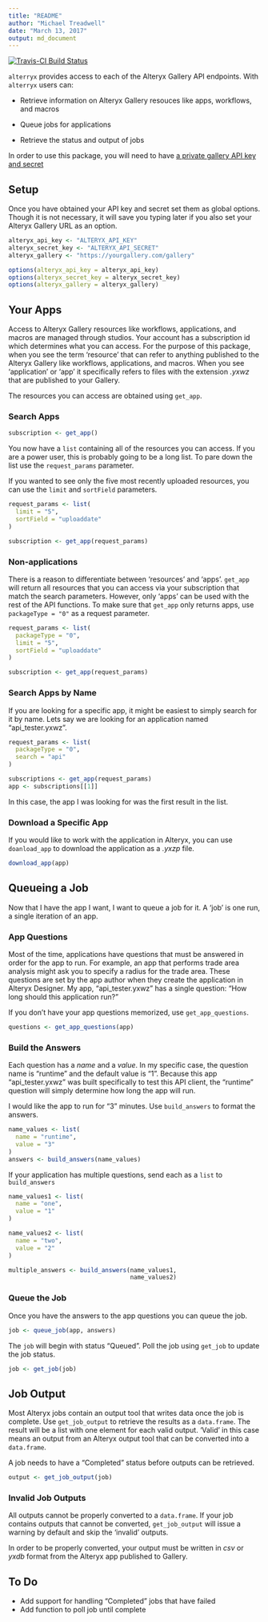 ```yaml
---
title: "README"
author: "Michael Treadwell"
date: "March 13, 2017"
output: md_document
---
```


[![Travis-CI Build Status](https://travis-ci.org/mtreadwell/alterryx.svg?branch=master)](https://travis-ci.org/mtreadwell/alterryx)

`alterryx` provides access to each of the Alteryx Gallery API
endpoints. With `alterryx` users can:

* Retrieve information on Alteryx Gallery resouces like apps, workflows, and
macros

* Queue jobs for applications

* Retrieve the status and output of jobs

In order to use this package, you will need to have [a private gallery
API key and secret](https://community.alteryx.com/t5/Alteryx-Knowledge-Base/Private-Gallery-API-Key-and-Secret/ta-p/22009)

## Setup

Once you have obtained your API key and secret set them as global options.
Though it is not necessary, it will save you typing later if you also set your
Alteryx Gallery URL as an option.

```r
alteryx_api_key <- "ALTERYX_API_KEY"
alteryx_secret_key <- "ALTERYX_API_SECRET"
alteryx_gallery <- "https://yourgallery.com/gallery"

options(alteryx_api_key = alteryx_api_key)
options(alteryx_secret_key = alteryx_secret_key)
options(alteryx_gallery = alteryx_gallery)
```

## Your Apps
Access to Alteryx Gallery resources like workflows, applications, and macros
are managed through studios. Your account has a subscription id which
determines what you can access. For the purpose of this package, when you see
the term 'resource' that can refer to anything published to the Alteryx Gallery
like workflows, applications, and macros. When you see 'application' or 'app'
it specifically refers to files with the extension _.yxwz_ that are published
to your Gallery.

The resources you can access are obtained using `get_app`.

### Search Apps
```r
subscription <- get_app()
```

You now have a `list` containing all of the resources you can access. If you
are a power user, this is probably going to be a long list. To pare down the
list use the `request_params` parameter.

If you wanted to see only the five most recently uploaded resources, you can
use the `limit` and `sortField` parameters.

```r
request_params <- list(
  limit = "5",
  sortField = "uploaddate"
)

subscription <- get_app(request_params)
```

### Non-applications
There is a reason to differentiate between 'resources' and 'apps'. `get_app`
will return all resources that you can access via your subscription that match
the search parameters. However, only 'apps' can be used with the rest of the
API functions. To make sure that `get_app` only returns apps, use
`packageType = "0"` as a request parameter.

```r
request_params <- list(
  packageType = "0",
  limit = "5",
  sortField = "uploaddate"
)

subscription <- get_app(request_params)
```

### Search Apps by Name
If you are looking for a specific app, it might be easiest to simply search for
it by name. Lets say we are looking for an application named "api_tester.yxwz".

```r
request_params <- list(
  packageType = "0",
  search = "api"
)

subscriptions <- get_app(request_params)
app <- subscriptions[[1]]
```

In this case, the app I was looking for was the first result in the list.

### Download a Specific App
If you would like to work with the application in Alteryx, you can use
`doanload_app` to download the application as a _.yxzp_ file.
```r
download_app(app)
```

## Queueing a Job
Now that I have the app I want, I want to queue a job for it. A 'job' is one
run, a single iteration of an app.

### App Questions
Most of the time, applications have questions that must be answered in order
for the app to run. For example, an app that performs trade area analysis might
ask you to specify a radius for the trade area. These questions are set by the
app author when they create the application in Alteryx Designer. My app,
"api_tester.yxwz" has a single question: "How long should this application
run?"

If you don't have your app questions memorized, use `get_app_questions`.

```r
questions <- get_app_questions(app)
```

### Build the Answers
Each question has a _name_ and a _value_. In my specific case, the question
name is "runtime" and the default value is "1". Because this app
"api_tester.yxwz" was built specifically to test this API client, the "runtime"
question will simply determine how long the app will run.

I would like the app to run for "3" minutes. Use `build_answers` to format the
answers.

```r
name_values <- list(
  name = "runtime",
  value = "3"
)
answers <- build_answers(name_values)
```

If your application has multiple questions, send each as a `list` to
`build_answers`

```r
name_values1 <- list(
  name = "one",
  value = "1"
)

name_values2 <- list(
  name = "two",
  value = "2"
)

multiple_answers <- build_answers(name_values1,
                                  name_values2)
```

### Queue the Job
Once you have the answers to the app questions you can queue the job.

```r
job <- queue_job(app, answers)
```

The `job` will begin with status "Queued". Poll the job using `get_job` to
update the job status.

```r
job <- get_job(job)
```

## Job Output
Most Alteryx jobs contain an output tool that writes data once the job is
complete. Use `get_job_output` to retrieve the results as a `data.frame`. The
result will be a list with one element for each valid output. 'Valid' in this
case means an output from an Alteryx output tool that can be converted into a
`data.frame`.

A job needs to have a "Completed" status before outputs can be retrieved.

```r
output <- get_job_output(job)
```

### Invalid Job Outputs
All outputs cannot be properly converted to a `data.frame`. If your job
contains outputs that cannot be converted, `get_job_output` will issue a
warning by default and skip the 'invalid' outputs.

In order to be properly converted, your output must be written in _csv_ or
_yxdb_ format from the Alteryx app published to Gallery.

## To Do
* Add support for handling "Completed" jobs that have failed
* Add function to poll job until complete
